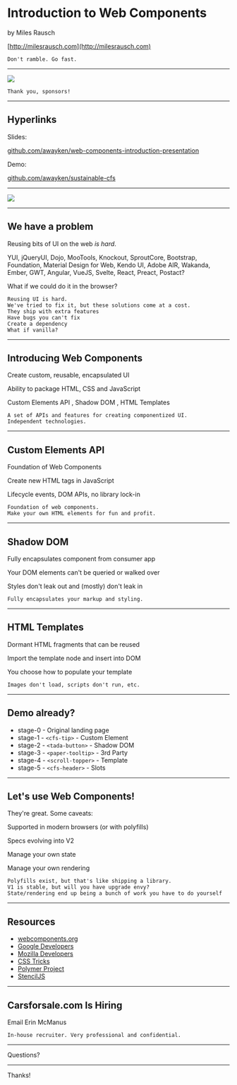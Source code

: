 


<Head>
  <title>Introduction to Web Components</title>
</Head>

# Introduction to Web Components

by Miles Rausch

[http://milesrausch.com](http://milesrausch.com)

```notes
Don't ramble. Go fast.
```
---

<Image src="./images/sponsors-slide.png" size="contain" />

```notes
Thank you, sponsors!
```
---

## Hyperlinks

Slides:

[github.com/awayken/web-components-introduction-presentation](https://github.com/awayken/web-components-introduction-presentation)

Demo:

[github.com/awayken/sustainable-cfs](https://github.com/awayken/sustainable-cfs)

---

<Image src="./images/me.jpg" size="contain" />

---

## We have a problem

<Appear>
  <p>Reusing bits of UI on the web <em>is hard</em>.</p>
  <p>YUI, jQueryUI, Dojo, MooTools, Knockout, SproutCore, Bootstrap, Foundation, Material Design for Web, Kendo UI, Adobe AIR, Wakanda, Ember, GWT, Angular, VueJS, Svelte, React, Preact, Postact?</p>
  <p>What if we could do it in the browser?</p>
</Appear>

```notes
Reusing UI is hard.
We've tried to fix it, but these solutions come at a cost.
They ship with extra features
Have bugs you can't fix
Create a dependency
What if vanilla?
```
---

 ## Introducing Web Components

<Appear>
  <p>Create custom, reusable, encapsulated UI</p>
  <p>Ability to package HTML, CSS and JavaScript</p>
  <span>Custom Elements API</span>
  <span>, Shadow DOM</span>
  <span>, HTML Templates</span>
</Appear>

```notes
A set of APIs and features for creating componentized UI.
Independent technologies.
```
---

## Custom Elements API

<Appear>
  <p>Foundation of Web Components</p>
  <p>Create new HTML tags in JavaScript</p>
  <p>Lifecycle events, DOM APIs, no library lock-in</p>
</Appear>

```notes
Foundation of web components.
Make your own HTML elements for fun and profit.
```
---

## Shadow DOM

<Appear>
  <p>Fully encapsulates component from consumer app</p>
  <p>Your DOM elements can't be queried or walked over</p>
  <p>Styles don't leak out and (mostly) don't leak in</p>
</Appear>

```notes
Fully encapsulates your markup and styling.
```
---

## HTML Templates

<Appear>
  <p>Dormant HTML fragments that can be reused</p>
  <p>Import the template node and insert into DOM</p>
  <p>You choose how to populate your template</p>
</Appear>

```notes
Images don't load, scripts don't run, etc.
```
---

## Demo already?

  * stage-0 - Original landing page
  * stage-1 - `<cfs-tip>` - Custom Element
  * stage-2 - `<tada-button>` - Shadow DOM
  * stage-3 - `<paper-tooltip>` - 3rd Party
  * stage-4 - `<scroll-topper>` - Template
  * stage-5 - `<cfs-header>` - Slots

---

## Let's use Web Components!

<p>They're great. Some caveats:</p>

<Appear>
  <p>Supported in modern browsers (or with polyfills)</p>
  <p>Specs evolving into V2</p>
  <p>Manage your own state</p>
  <p>Manage your own rendering</p>
</Appear>

```notes
Polyfills exist, but that's like shipping a library.
V1 is stable, but will you have upgrade envy?
State/rendering end up being a bunch of work you have to do yourself
```
---

## Resources

  * [webcomponents.org](https://www.webcomponents.org)
  * [Google Developers](https://developers.google.com/web/fundamentals/web-components)
  * [Mozilla Developers](https://developer.mozilla.org/en-US/docs/Web/Web_Components)
  * [CSS Tricks](https://css-tricks.com/an-introduction-to-web-components/)
  * [Polymer Project](https://www.polymer-project.org)
  * [StencilJS](https://stenciljs.com)

---

## Carsforsale.com Is Hiring

Email <Link email="erin.mcmanus@carsforsale.com">Erin McManus</Link>

```notes
In-house recruiter. Very professional and confidential.
```
---

Questions?

---

Thanks!
